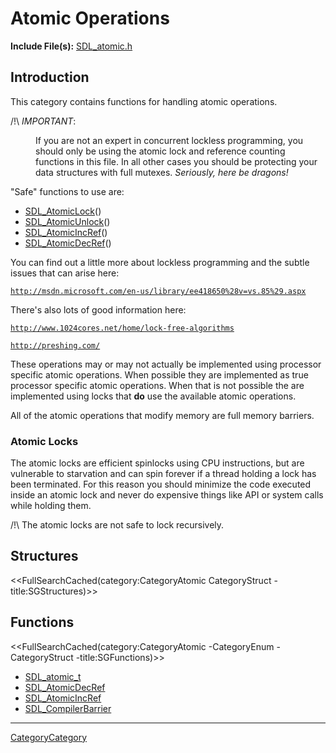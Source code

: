 
= Atomic Operations =

'''Include File(s):'''  [https://github.com/libsdl-org/SDL/blob/SDL2/include/SDL_atomic.h SDL_atomic.h]


== Introduction ==

This category contains functions for handling atomic operations.

/!\ ''IMPORTANT'':
: If you are not an expert in concurrent lockless programming, you should only be using the atomic lock and reference counting functions in this file.  In all other cases you should be protecting your data structures with full mutexes.  ''Seriously, here be dragons!''

"Safe" functions to use are:
* [[SDL_AtomicLock]]()
* [[SDL_AtomicUnlock]]()
* [[SDL_AtomicIncRef]]()
* [[SDL_AtomicDecRef]]()


You can find out a little more about lockless programming and the subtle issues that can arise here:
 http://msdn.microsoft.com/en-us/library/ee418650%28v=vs.85%29.aspx

There's also lots of good information here:
 http://www.1024cores.net/home/lock-free-algorithms

 http://preshing.com/

These operations may or may not actually be implemented using processor specific atomic operations. When possible they are implemented as true processor specific atomic operations. When that is not possible the are implemented using locks that '''do''' use the available atomic operations.

All of the atomic operations that modify memory are full memory barriers.


=== Atomic Locks ===

<!-- #The following is included on SDL_AtomicLock and SDL_AtomicTryLock.  Any changes between these comments will be reflected on those pages.  Please use caution when editing.  Start Include here. -->

The atomic locks are efficient spinlocks using CPU instructions, but are vulnerable to starvation and can spin forever if a thread holding a lock has been terminated.  For this reason you should minimize the code executed inside an atomic lock and never do expensive things like API or system calls while holding them.

/!\ The atomic locks are not safe to lock recursively.

<!-- #End Include here -->

<!-- #Remove this line and the ## below to use this markup if it becomes relevant to this category -->
<!-- #== Enumerations == -->
<!-- #<<FullSearchCached(category:CategoryEnum CategoryAtomic -title:SGEnumerations)>> -->

== Structures ==
<<FullSearchCached(category:CategoryAtomic CategoryStruct -title:SGStructures)>>

== Functions ==
<<FullSearchCached(category:CategoryAtomic -CategoryEnum -CategoryStruct -title:SGFunctions)>>

<!-- BEGIN CATEGORY LIST -->
* [[SDL_atomic_t]]
* [[SDL_AtomicDecRef]]
* [[SDL_AtomicIncRef]]
* [[SDL_CompilerBarrier]]
<!-- END CATEGORY LIST -->
----
[[CategoryCategory]]
